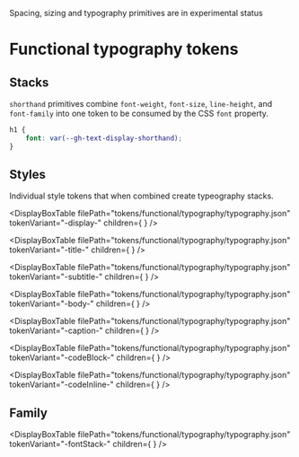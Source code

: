 
<Note variant="warning">Spacing, sizing and typography primitives are in experimental status</Note>

# Functional typography tokens

## Stacks

`shorthand` primitives combine `font-weight`, `font-size`, `line-height`, and `font-family` into one token to be consumed by the CSS `font` property.

```CSS
h1 {
    font: var(--gh-text-display-shorthand);
}
```

<TypographyShorthandTable filePath="tokens/functional/typography/typography.json" />

## Styles

Individual style tokens that when combined create typeography stacks.

<DisplayBoxTable
  filePath="tokens/functional/typography/typography.json"
  tokenVariant="-display-"
  children={
    <TypographyBlock
      fontFamily="var(--gh-fontStack-heading)"
      fontSize="var(--gh-text-display-size)"
      fontWeight="var(--gh-text-display-weight)"
      lineHeight="var(--gh-text-display-lineHeight)"
      children="Display text"
    />
  }
/>

<DisplayBoxTable
  filePath="tokens/functional/typography/typography.json"
  tokenVariant="-title-"
  children={
    <Fragment>
      <TypographyBlock
        fontFamily="var(--gh-fontStack-heading)"
        fontSize="var(--gh-text-title-size-medium)"
        fontWeight="var(--gh-text-title-weight)"
        lineHeight="var(--gh-text-title-lineHeight-medium)"
        children="Medium title text"
      />
      <TypographyBlock
        fontFamily="var(--gh-fontStack-heading)"
        fontSize="var(--gh-text-title-size-large)"
        fontWeight="var(--gh-text-title-weight)"
        lineHeight="var(--gh-text-title-lineHeight-large)"
        children="Large title text"
      />
    </Fragment>
  }
/>

<DisplayBoxTable
  filePath="tokens/functional/typography/typography.json"
  tokenVariant="-subtitle-"
  children={
    <TypographyBlock
      fontFamily="var(--gh-fontStack-body)"
      fontSize="var(--gh-text-subtitle-size)"
      fontWeight="var(--gh-text-subtitle-weight)"
      lineHeight="var(--gh-text-subtitle-lineHeight)"
      children="Subtitle text"
    />
  }
/>

<DisplayBoxTable
  filePath="tokens/functional/typography/typography.json"
  tokenVariant="-body-"
  children={
    <Fragment>
      <TypographyBlock
        fontFamily="var(--gh-fontStack-body)"
        fontSize="var(--gh-text-body-size-small)"
        fontWeight="var(--gh-text-body-weight)"
        lineHeight="var(--gh-text-body-lineHeight-small)"
        children="Small body text"
      />
      <TypographyBlock
        fontFamily="var(--gh-fontStack-body)"
        fontSize="var(--gh-text-body-size-medium)"
        fontWeight="var(--gh-text-body-weight)"
        lineHeight="var(--gh-text-body-lineHeight-medium)"
        children="Medium body text"
      />
      <TypographyBlock
        fontFamily="var(--gh-fontStack-body)"
        fontSize="var(--gh-text-body-size-large)"
        fontWeight="var(--gh-text-body-weight)"
        lineHeight="var(--gh-text-body-lineHeight-large)"
        children="Large body text"
      />
    </Fragment>
  }
/>

<DisplayBoxTable
  filePath="tokens/functional/typography/typography.json"
  tokenVariant="-caption-"
  children={
    <TypographyBlock
      fontFamily="var(--gh-fontStack-body)"
      fontSize="var(--gh-text-caption-size)"
      fontWeight="var(--gh-text-caption-weight)"
      lineHeight="var(--gh-text-caption-lineHeight)"
      children="Caption text"
    />
  }
/>

<DisplayBoxTable
  filePath="tokens/functional/typography/typography.json"
  tokenVariant="-codeBlock-"
  children={
    <TypographyBlock
      fontFamily="var(--gh-fontStack-code)"
      fontSize="var(--gh-text-codeBlock-size)"
      fontWeight="var(--gh-text-codeBlock-weight)"
      lineHeight="var(--gh-text-codeBlock-lineHeight)"
      children="Code block"
    />
  }
/>

<DisplayBoxTable
  filePath="tokens/functional/typography/typography.json"
  tokenVariant="-codeInline-"
  children={
    <TypographyBlock
      fontSize="var(--gh-text-codeInline-size)"
      fontWeight="var(--gh-text-codeInline-weight)"
      lineHeight="var(--gh-text-codeInline-lineHeight)"
      fontFamily="var(--gh-fontStack-code)"
      children="Inline code block"
    />
  }
/>

## Family

<DisplayBoxTable
  filePath="tokens/functional/typography/typography.json"
  tokenVariant="-fontStack-"
  children={
    <Fragment>
      <TypographyBlock
        fontSize="var(--gh-text-body-size-medium)"
        fontWeight="var(--gh-text-body-weight)"
        lineHeight="var(--gh-text-body-lineHeight-medium)"
        fontFamily="var(--gh-fontStack-body)"
        children="Body font family"
      />
      <TypographyBlock
        fontSize="var(--gh-text-title-size-medium)"
        fontWeight="var(--gh-text-title-weight)"
        lineHeight="var(--gh-text-title-lineHeight-medium)"
        fontFamily="var(--gh-fontStack-heading)"
        children="Title font family"
      />
      <TypographyBlock
        fontSize="var(--gh-text-codeBlock-size)"
        fontWeight="var(--gh-text-codeBlock-weight)"
        lineHeight="var(--gh-text-codeBlock-lineHeight)"
        fontFamily="var(--gh-fontStack-code)"
        children="Code font family"
      />
    </Fragment>
  }
/>
